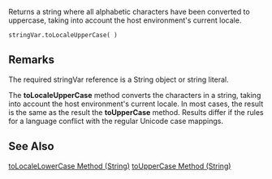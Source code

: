 Returns a string where all alphabetic characters have been converted to uppercase, taking into account the host environment's current locale.

 stringVar.toLocaleUpperCase( )
==Remarks==
The required stringVar reference is a String object or string literal.

The '''toLocaleUpperCase''' method converts the characters in a string, taking into account the host environment's current locale. In most cases, the result is the same as the result the '''toUpperCase''' method. Results differ if the rules for a language conflict with the regular Unicode case mappings.


==See Also==

              

              
[[javascript/String/toLocaleLowerCase|toLocaleLowerCase Method (String)]]
[[javascript/String/toUpperCase|toUpperCase Method (String)]]

